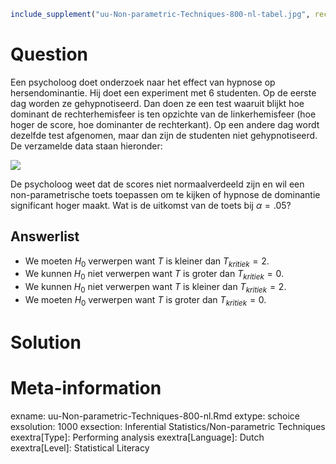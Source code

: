 ```r
include_supplement("uu-Non-parametric-Techniques-800-nl-tabel.jpg", recursive = TRUE)
```



Question
========
  
Een psycholoog doet onderzoek naar het effect van hypnose op hersendominantie. Hij doet een experiment met 6 studenten. Op de eerste dag worden ze gehypnotiseerd. Dan doen ze een test waaruit blijkt hoe dominant de rechterhemisfeer is ten opzichte van de linkerhemisfeer (hoe hoger de score, hoe dominanter de rechterkant). Op een andere dag wordt dezelfde test afgenomen, maar dan zijn de studenten niet gehypnotiseerd. De verzamelde data staan hieronder:

![](uu-Non-parametric-Techniques-800-nl-tabel.jpg)

De psycholoog weet dat de scores niet normaalverdeeld zijn en wil een non-parametrische toets toepassen om te kijken of hypnose de dominantie significant hoger maakt. Wat is de uitkomst van de toets bij $\alpha = .05$?
  
Answerlist
----------
* We moeten $H_0$ verwerpen want $T$ is kleiner dan $T_{kritiek} = 2$.
* We kunnen $H_0$ niet verwerpen want $T$ is groter dan $T_{kritiek} = 0$. 
* We kunnen $H_0$ niet verwerpen want $T$ is kleiner dan $T_{kritiek} = 2$.
* We moeten $H_0$ verwerpen want $T$ is groter dan $T_{kritiek} = 0$.


Solution
========
  


Meta-information
================
exname: uu-Non-parametric-Techniques-800-nl.Rmd
extype: schoice
exsolution: 1000
exsection: Inferential Statistics/Non-parametric Techniques
exextra[Type]: Performing analysis
exextra[Language]: Dutch
exextra[Level]: Statistical Literacy
